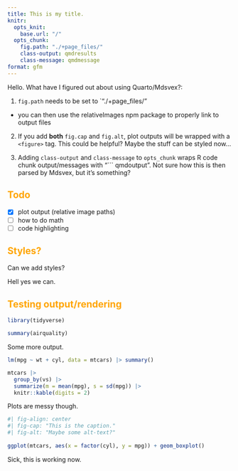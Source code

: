```yaml
---
title: This is my title.
knitr:
  opts_knit: 
    base.url: "/"
  opts_chunk:
    fig.path: "./+page_files/"
    class-output: qmdresults
    class-message: qmdmessage
format: gfm
---
```


Hello. What have I figured out about using Quarto/Mdsvex?:

1. `fig.path` needs to be set to `"./+page_files/"
  - you can then use the relativeImages npm package to properly link to output files

2. If you add **both** `fig.cap` and `fig.alt`, plot outputs will be wrapped with a `<figure>` tag. This could be helpful? Maybe the stuff can be styled now...

3. Adding `class-output` and `class-message` to `opts_chunk` wraps R code chunk output/messages with "``` qmdoutput". Not sure how this is then parsed by Mdsvex, but it's something?

## Todo

- [x] plot output (relative image paths)
- [ ] how to do math
- [ ] code highlighting

## Styles?

Can we add styles?

<style>
  h2 {
    color: orange;
  }
</style>

Hell yes we can.

## Testing output/rendering

```r
library(tidyverse)
```

```r
summary(airquality)
```

Some more output.

```r
lm(mpg ~ wt + cyl, data = mtcars) |> summary()
```

```r
mtcars |>
  group_by(vs) |>
  summarize(m = mean(mpg), s = sd(mpg)) |>
  knitr::kable(digits = 2)
```

Plots are messy though.

```r
#| fig-align: center
#| fig-cap: "This is the caption."
#| fig-alt: "Maybe some alt-text?"
 
ggplot(mtcars, aes(x = factor(cyl), y = mpg)) + geom_boxplot()
```

Sick, this is working now.
